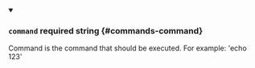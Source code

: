 
<details className="config-field" data-expandable="false" open>
<summary>

### `command` <span class="config-field-required" data-required="true">required</span> <span class="config-field-type">string</span> <span class="config-field-default"></span> <span class="config-field-enum"></span> {#commands-command}

Command is the command that should be executed. For example: 'echo 123'

</summary>



</details>
